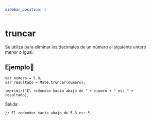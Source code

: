 ```yaml
---
sidebar_position: 3
---
```



# truncar
Se utiliza para eliminar los decimales de un número al siguiente entero menor o igual.

## Ejemplo📝

```dummy
var numero = 5.8;
var resultado = Mate.truncar(numero);

imprimir("El redondeo hacia abajo de " + numero + " es: " + resultado);
```

Salida:

```dummy
// El redondeo hacia abajo de 5.8 es: 5
```